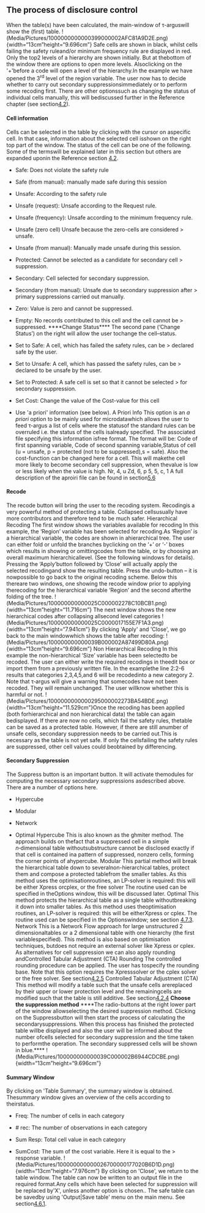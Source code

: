 ## The process of disclosure control
When the table(s) have been calculated, the main-window of τ-arguswill show the (first) table.
!(Media/Pictures/1000000000000399000002AFC81A9D2E.png){width="13cm"height="9.696cm"}
Safe cells are shown in black, whilst cells failing the safety ruleand/or minimum frequency rule are displayed in red.
Only the top2 levels of a hierarchy are shown initially. But at thebottom of the window there are options to open more levels. Alsoclicking on the \'+\'before a code will open a level of the hierarchy.In the example we have opened the 3^rd^ level of the region variable.
The user now has to decide whether to carry out secondary suppressionsimmediately or to perform some recoding first. There are other optionssuch as changing the status of individual cells manually, this will bediscussed further in the Reference chapter (see section[4.2](#anchor-101)).

#### Cell information
Cells can be selected in the table by clicking with the cursor on aspecific cell. In that case, information about the selected cell isshown on the right top part of the window.
The status of the cell can be one of the following. Some of the termswill be explained later in this section but others are expanded uponin the Reference section [4.2](#anchor-101).

-   Safe: Does not violate the safety rule

-   Safe (from manual): manually made safe during this session

-   Unsafe: According to the safety rule

-   Unsafe (request): Unsafe according to the Request rule.

-   Unsafe (frequency): Unsafe according to the minimum frequency rule.

-   Unsafe (zero cell) Unsafe because the zero-cells are considered
    > unsafe.

-   Unsafe (from manual): Manually made unsafe during this session.

-   Protected: Cannot be selected as a candidate for secondary cell
    > suppression.

-   Secondary: Cell selected for secondary suppression.

-   Secondary (from manual): Unsafe due to secondary suppression after
    > primary suppressions carried out manually.

-   Zero: Value is zero and cannot be suppressed.

-   Empty: No records contributed to this cell and the cell cannot be
    > suppressed.
****Change Status****
The second pane ('Change Status') on the right will allow the user tochange the cell--status.

-   Set to Safe: A cell, which has failed the safety rules, can be
    > declared safe by the user.

-   Set to Unsafe: A cell, which has passed the safety rules, can be
    > declared to be unsafe by the user.

-   Set to Protected: A safe cell is set so that it cannot be selected
    > for secondary suppression.

-   Set Cost: Change the value of the Cost-value for this cell

-   Use \'a priori\' information (see below).
A Priori Info
This option is an *a priori* option to be mainly used for microdatawhich allows the user to feed τ-argus a list of cells where the statusof the standard rules can be overruled i.e. the status of the cells isalready specified. The associated file specifying this information isfree format. The format will be:
Code of first spanning variable, Code of second spanning variable,Status of cell (u = unsafe, p = protected (not to be suppressed),s = safe).
Also the cost-function can be changed here for a cell. This will makethe cell more likely to become secondary cell suppression, when thevalue is low or less likely when the value is high.
Nr, 4, u
Zd, 6, p
5, 5, c, 1
A full description of the aproiri file can be found in section[5.6](#anchor-103)

#### Recode
The recode button will bring the user to the recoding system. Recodingis a very powerful method of protecting a table. Collapsed cellsusually have more contributors and therefore tend to be much safer.
Hierarchical Recoding
The first window shows the variables available for recoding
In this example, the 'Region' variable has been selected for recoding.As 'Region' is a hierarchical variable, the codes are shown in ahierarchical tree. The user can either fold or unfold the branches byclicking on the '+' or '-' boxes which results in showing or omittingcodes from the table, or by choosing an overall maximum hierarchicallevel. (See the following windows for details). Pressing the 'Apply'button followed by 'Close' will actually apply the selected recodingand show the resulting table. Press the undo-button -- it is nowpossible to go back to the original recoding scheme. Below this thereare two windows, one showing the recode window prior to applying therecoding for the hierarchical variable 'Region' and the second afterthe folding of the tree.
!(Media/Pictures/100000000000025C000002278C10BCB1.png){width="13cm"height="11.716cm"}
The next window shows the new hierarchical codes after collapsing allsecond level categories
!(Media/Pictures/100000000000025C0000017155E7F1A3.png){width="13cm"height="7.941cm"}
By clicking \'Apply\' and \'Close\', we go back to the main windowwhich shows the table after recoding:
!(Media/Pictures/100000000000039B000002A87499D80A.png){width="13cm"height="9.696cm"}
Non Hierarchical Recoding
In this example the non-hierarchical 'Size' variable has been selectedto be recoded. The user can either write the required recodings in theedit box or import them from a previously written file. In the examplethe line 2:2-6 results that categories 2,3,4,5,and 6 will be recodedinto a new category 2. Note that τ‑argus will give a warning that somecodes have not been recoded. They will remain unchanged. The user willknow whether this is harmful or not.
!(Media/Pictures/1000000000000295000002273BA54BDE.png){width="13cm"height="11.529cm"}Once the recoding has been applied (both forhierarchical and non hierarchical data) the table can again bedisplayed. If there are now no cells, which fail the safety rules, thetable can be saved as a protected table. However, if there are still anumber of unsafe cells, secondary suppression needs to be carried out.This is necessary as the table is not yet safe. If only the cellsfailing the safety rules are suppressed, other cell values could beobtained by differencing.

#### Secondary Suppression
The Suppress button is an important button. It will activate themodules for computing the necessary secondary suppressions asdescribed above. There are a number of options here.

-   Hypercube

-   Modular

-   Network

-   Optimal
Hypercube
This is also known as the ghmiter method. The approach builds on thefact that a suppressed cell in a simple *n*‑dimensional table withoutsubstructure cannot be disclosed exactly if that cell is contained ina pattern of suppressed, nonzero cells, forming the corner points of ahypercube.
Modular
This partial method will break the hierarchical table down to severalnon-hierarchical tables, protect them and compose a protected tablefrom the smaller tables. As this method uses the optimisationroutines, an LP-solver is required: this will be either Xpress orcplex, or the free solver The routine used can be specified in theOptions window, this will be discussed later.
Optimal
This method protects the hierarchical table as a single table withoutbreaking it down into smaller tables. As this method uses theoptimisation routines, an LP-solver is required: this will be eitherXpress or cplex. The routine used can be specified in the Optionswindow; see section [4.7.3](#anchor-106).
Network
This is a Network Flow approach for large unstructured 2 dimensionaltables or a 2 dimensional table with one hierarchy (the first variablespecified). This method is also based on optimisation techniques, butdoes not require an external solver like Xpress or cplex.
As alternatives for cell suppression we can also apply rounding andControlled Tabular Adjustment (CTA)
Rounding
The controlled rounding procedure can be applied. The user has tospecify the rounding base. Note that this option requires the Xpresssolver or the cplex solver or the free solver. See section[4.2.5](#anchor-107)
Controlled Tabular Adjustment (CTA)
This method will modify a table such that the unsafe cells arereplaced by their upper or lower protection level and the remainingcells are modified such that the table is still additive. See section[4.2.4](#anchor-108)
**Choose the suppression method**
****The radio-buttons at the right lower part of the window allowselecting the desired suppression method. Clicking on the Suppressbutton will then start the process of calculating the secondarysuppressions. When this process has finished the protected table willbe displayed and also the user will be informed about the number ofcells selected for secondary suppression and the time taken to performthe operation. The secondary suppressed cells will be shown in blue.****
!(Media/Pictures/100000000000039C000002B6944CDCBE.png){width="13cm"height="9.696cm"}

#### **Summary Window**
By clicking on \'Table Summary\', the summary window is obtained. Thesummary window gives an overview of the cells according to theirstatus.

-   Freq: The number of cells in each category

-   \# rec: The number of observations in each category

-   Sum Resp: Total cell value in each category

-   SumCost: The sum of the cost variable. Here it is equal to the
    > response variable.
!(Media/Pictures/100000000000026700000177020B6D1D.png){width="13cm"height="7.976cm"}
By clicking on \'Close\', we return to the table window.
The table can now be written to an output file in the required format.Any cells which have been selected for suppression will be replaced by\'X\', unless another option is chosen.. The safe table can be savedby using \'Output\|Save table\' menu on the main menu. See section[4.6.1](#anchor-110).

